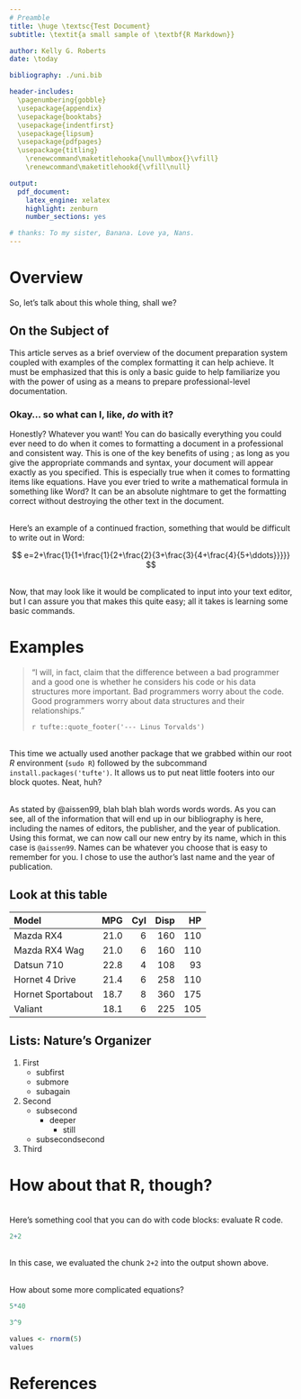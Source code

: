 ```yaml
---
# Preamble
title: \huge \textsc{Test Document}
subtitle: \textit{a small sample of \textbf{R Markdown}}

author: Kelly G. Roberts
date: \today

bibliography: ./uni.bib

header-includes:
  \pagenumbering{gobble}
  \usepackage{appendix}
  \usepackage{booktabs}
  \usepackage{indentfirst}
  \usepackage{lipsum}
  \usepackage{pdfpages}
  \usepackage{titling}
    \renewcommand\maketitlehooka{\null\mbox{}\vfill}
    \renewcommand\maketitlehookd{\vfill\null}

output:
  pdf_document:
    latex_engine: xelatex
    highlight: zenburn
    number_sections: yes

# thanks: To my sister, Banana. Love ya, Nans.
---
```


<!-- some extra junk to make the title page, toc, and numbering show up the way I want -->
\newpage
\pagenumbering{arabic}
\tableofcontents
\newpage



\abstract{Showing various ways that R Markdown allows for combining statistical analysis and LaTeX
code into a cohesive whole.}



# Overview
So, let's talk about this whole \LaTeX{} thing, shall we?

## On the Subject of \LaTeX
This article serves as a brief overview of the \LaTeX{} document preparation
system coupled with examples of the complex formatting it can help achieve. It
must be emphasized that this is only a basic guide to help familiarize you with
the power of using \LaTeX{} as a means to prepare professional-level
documentation.

### Okay... so what can I, like, *do* with it?
Honestly? Whatever you want! You can do basically everything you could ever need
to do when it comes to formatting a document in a professional and consistent way.
This is one of the key benefits of using \LaTeX{}; as long as you give the appropriate
commands and syntax, your document will appear exactly as you specified. This is
especially true when it comes to formatting items like equations. Have you ever
tried to write a mathematical formula in something like Word? It can be an absolute
nightmare to get the formatting correct without destroying the other text in the
document.

\
\indent Here's an example of a continued fraction, something that would be
\emph{exceptionally} difficult to write out in Word:

$$ e=2+\frac{1}{1+\frac{1}{2+\frac{2}{3+\frac{3}{4+\frac{4}{5+\ddots}}}}} $$

\
\indent Now, that may look like it would be complicated to input into your text editor,
but I can assure you that \LaTeX{} makes this quite easy; all it takes is
learning some basic commands.



# Examples

> "I will, in fact, claim that the difference between a bad programmer and a good one is whether he considers his code or his data structures more important.
> Bad programmers worry about the code.
> Good programmers worry about data structures and their relationships."
>
> `r tufte::quote_footer('--- Linus Torvalds')`

\
\indent This time we actually used another package that we grabbed within our root *R* environment (`sudo R`) followed by the subcommand `install.packages('tufte')`. It allows us to put neat little footers into our block quotes. Neat, huh?

\
\indent As stated by @aissen99, blah blah blah words words words. As you can see,
all of the information that will end up in our bibliography is here, including the
names of editors, the publisher, and the year of publication. Using this format,
we can now call our new entry by its name, which in this case is `@aissen99`. Names
can be whatever you choose that is easy to remember for you. I chose to use the
author's last name and the year of publication.

## Look at this table
|Model             |MPG  |Cyl |Disp|HP  |
|:-----------------|----:|---:|---:|---:|
|Mazda RX4         |21.0 |6   |160 |110 |
|Mazda RX4 Wag     |21.0 |6   |160 |110 |
|Datsun 710        |22.8 |4   |108 |93  |
|Hornet 4 Drive    |21.4 |6   |258 |110 |
|Hornet Sportabout |18.7 |8   |360 |175 |
|Valiant           |18.1 |6   |225 |105 |

## Lists: Nature's Organizer
1. First
    * subfirst
    * submore
    * subagain
1. Second
    * subsecond
        * deeper
            * still
    * subsecondsecond
1. Third



# How about that **R**, though?

\
Here's something cool that you can do with code blocks: evaluate R code.

```r
2+2
```

\
In this case, we evaluated the chunk `2+2` into the output shown above.

\
How about some more complicated equations?

```r
5*40
```

```r
3^9
```

```r
values <- rnorm(5)
values
```

\newpage



# References
